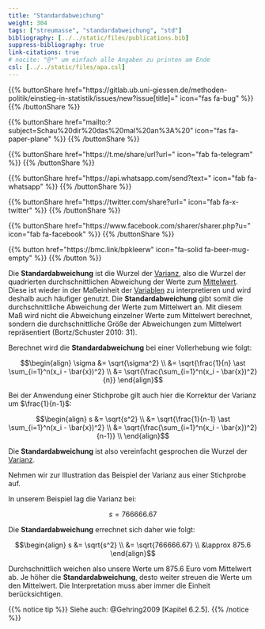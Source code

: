 ```yaml
---
title: "Standardabweichung"
weight: 304
tags: ["streumasse", "standardabweichung", "std"]
bibliography: [../../static/files/publications.bib]
suppress-bibliography: true
link-citations: true
# nocite: "@*" um einfach alle Angaben zu printen am Ende
csl: [../../static/files/apa.csl]
---
```


{{% buttonShare href=\"https\:\/\/gitlab.ub.uni-giessen.de\/methoden-politik\/einstieg-in-statistik\/issues\/new?issue[title]=\" icon=\"fas fa-bug\" %}} {{% /buttonShare %}} 

{{% buttonShare href=\"mailto\:?subject=Schau\%20dir\%20das\%20mal\%20an\%3A\%20\" icon=\"fas fa-paper-plane\" %}} {{% /buttonShare %}}

{{% buttonShare href=\"https\:\/\/t.me\/share\/url?url=\" icon=\"fab fa-telegram\" %}} {{% /buttonShare %}}

{{% buttonShare href=\"https\:\/\/api.whatsapp.com\/send?text=\" icon=\"fab fa-whatsapp\" %}} {{% /buttonShare %}}

{{% buttonShare href=\"https\:\/\/twitter.com\/share?url=\" icon=\"fab fa-x-twitter\" %}} {{% /buttonShare %}}

{{% buttonShare href=\"https\:\/\/www.facebook.com\/sharer\/sharer.php?u=\" icon=\"fab fa-facebook\" %}} {{% /buttonShare %}}

{{% button href=\"https\:\/\/bmc.link\/bpkleerw\" icon=\"fa-solid fa-beer-mug-empty\" %}} {{% /button %}}

Die **Standardabweichung** ist die Wurzel der [Varianz](../../glossar/varianz/index.html), also die Wurzel der quadrierten durchschnittlichen Abweichung der Werte zum [Mittelwert](../../glossar/mittelwert/index.html). Diese ist wieder in der Maßeinheit der [Variablen](../../glossar/variable/index.html) zu interpretieren und wird deshalb auch häufiger genutzt. Die **Standardabweichung** gibt somit die durchschnittliche Abweichung der Werte zum Mittelwert an. Mit diesem Maß wird nicht die Abweichung einzelner Werte zum Mittelwert berechnet, sondern die durchschnittliche Größe der Abweichungen zum Mittelwert repräsentiert (Bortz/Schuster 2010: 31).

Berechnet wird die **Standardabweichung** bei einer Vollerhebung wie folgt:

$$\begin{align} \sigma &= \sqrt{\sigma^2} \\ &= \sqrt{\frac{1}{n} \ast \sum_{i=1}^n(x_i - \bar{x})^2} \\ &= \sqrt{\frac{\sum_{i=1}^n(x_i - \bar{x})^2}{n}} \end{align}$$

Bei der Anwendung einer Stichprobe gilt auch hier die Korrektur der Varianz um $\frac{1}{n-1}$:

$$\begin{align} s &= \sqrt{s^2} \\ &= \sqrt{\frac{1}{n-1} \ast \sum_{i=1}^n(x_i - \bar{x})^2} \\ &= \sqrt{\frac{\sum_{i=1}^n(x_i - \bar{x})^2}{n-1}} \\ \end{align}$$

Die **Standardabweichung** ist also vereinfacht gesprochen die Wurzel der [Varianz](../../glossar/varianz.index.hmtl).


Nehmen wir zur Illustration das Beispiel der Varianz aus einer Stichprobe auf.

In unserem Beispiel lag die Varianz bei:

$$s = 766666.67$$

Die **Standardabweichung** errechnet sich daher wie folgt:

$$\begin{align} s &= \sqrt{s^2} \\ &= \sqrt{766666.67} \\ &\approx 875.6 \end{align}$$

Durchschnittlich weichen also unsere Werte um $875.6$ Euro vom Mittelwert ab. Je höher die **Standardabweichung**, desto weiter streuen die Werte um den Mittelwert. Die Interpretation muss aber immer die Einheit berücksichtigen.

{{% notice tip %}}
Siehe auch: @Gehring2009 [Kapitel 6.2.5].
{{% /notice %}}
